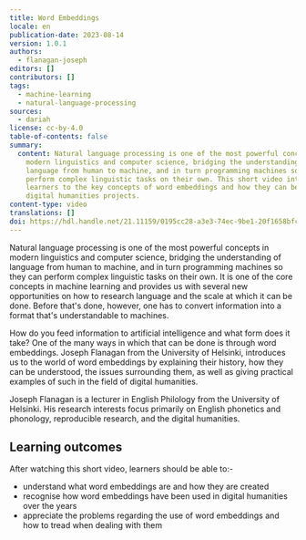 ```yaml
---
title: Word Embeddings
locale: en
publication-date: 2023-08-14
version: 1.0.1
authors:
  - flanagan-joseph
editors: []
contributors: []
tags:
  - machine-learning
  - natural-language-processing
sources:
  - dariah
license: cc-by-4.0
table-of-contents: false
summary:
  content: Natural language processing is one of the most powerful concepts in
    modern linguistics and computer science, bridging the understanding of
    language from human to machine, and in turn programming machines so they can
    perform complex linguistic tasks on their own. This short video introduces
    learners to the key concepts of word embeddings and how they can be used in
    digital humanities projects.
content-type: video
translations: []
doi: https://hdl.handle.net/21.11159/0195cc28-a3e3-74ec-9be1-20f1658bfc4f
---
```

Natural language processing is one of the most powerful concepts in modern linguistics and computer science, bridging the understanding of language from human to machine, and in turn programming machines so they can perform complex linguistic tasks on their own. It is one of the core concepts in machine learning and provides us with several new opportunities on how to research language and the scale at which it can be done. Before that's done, however, one has to convert information into a format that's understandable to machines.

How do you feed information to artificial intelligence and what form does it take? One of the many ways in which that can be done is through word embeddings. Joseph Flanagan from the University of Helsinki, introduces us to the world of word embeddings by explaining their history, how they can be understood, the issues surrounding them, as well as giving practical examples of such in the field of digital humanities.

Joseph Flanagan is a lecturer in English Philology from the University of Helsinki. His research interests focus primarily on English phonetics and phonology, reproducible research, and the digital humanities.

## Learning outcomes

After watching this short video, learners should be able to:-

* understand what word embeddings are and how they are created
* recognise how word embeddings have been used in digital humanities over the years
* appreciate the problems regarding the use of word embeddings and how to tread when dealing with them

<VideoCard provider="uni-helsinki" id="1360e861-086b-4a38-9c7e-bc010f5f9665" title="Word Embeddings" subtitle="Click here to view" src="/assets/content/assets/en/resources/hosted/word-embeddings/screenshot-2023-07-13-at-13-09-52.png" />
